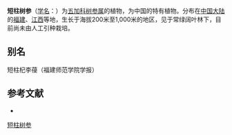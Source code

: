 {{Speciesbox
| name = 短柱树参
| status = 
| status_system = 
| image = 
| genus = Dendropanax
| species = brevistylus
| authority = Ling
}}

'''短柱树参'''（[[学名|学名]]：{{lang|la|''Dendropanax brevistylus''}}）为[[五加科|五加科]][[树参属|树参属]]的植物，为中国的特有植物。分布在[[中国大陆|中国大陆]]的[[福建|福建]]、[[江西|江西]]等地，生长于海拔200米至1,000米的地区，见于常绿阔叶林下，目前尚未由人工引种栽培。

== 别名 ==
短柱杞李葠（福建师范学院学报）

== 参考文献 ==
<div class="references-small">
* {{cite web| url =http://www.bioinfo.cn/db05/KmzwSpecies.php?action=view&id=1327| title =短柱树参| work =《中国高等植物数据库全库》| publisher =中国科学院微生物研究所| author =昆明植物研究所| accessdate =2009-02-22| deadurl =yes| archiveurl =https://web.archive.org/web/20160305093917/http://www.bioinfo.cn/db05/KmzwSpecies.php?action=view&id=1327| archivedate =2016-03-05}}
</div>
{{Taxonbar|from=Q15225429}}

[[Category:树参属|短柱树参]]


{{Apiales-stub}}